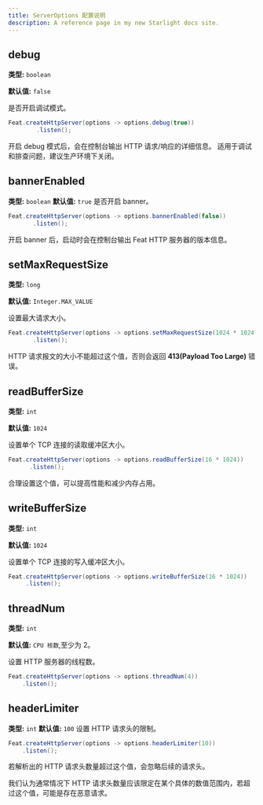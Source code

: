 ```yaml
---
title: ServerOptions 配置说明
description: A reference page in my new Starlight docs site.
---
```


## debug
**类型:** `boolean`

**默认值:** `false`

是否开启调试模式。

```java "debug(true)"
Feat.createHttpServer(options -> options.debug(true))
        .listen();
```
开启 debug 模式后，会在控制台输出 HTTP 请求/响应的详细信息。
适用于调试和排查问题，建议生产环境下关闭。


## bannerEnabled
**类型:** `boolean`
**默认值:** `true`
是否开启 banner。
```java "bannerEnabled(false)"
Feat.createHttpServer(options -> options.bannerEnabled(false))
       .listen();
```
开启 banner 后，启动时会在控制台输出 Feat HTTP 服务器的版本信息。


## setMaxRequestSize
**类型:** `long`

**默认值:** `Integer.MAX_VALUE`

设置最大请求大小。
```java "setMaxRequestSize(1024 * 1024 * 1024)"
Feat.createHttpServer(options -> options.setMaxRequestSize(1024 * 1024 * 1024))
       .listen();
```
HTTP 请求报文的大小不能超过这个值，否则会返回 **413(Payload Too Large)** 错误。

## readBufferSize
**类型:** `int`

**默认值:** `1024`

设置单个 TCP 连接的读取缓冲区大小。
```java "readBufferSize(16 * 1024)"
Feat.createHttpServer(options -> options.readBufferSize(16 * 1024))
      .listen();
```
合理设置这个值，可以提高性能和减少内存占用。

## writeBufferSize
**类型:** `int`

**默认值:** `1024`

设置单个 TCP 连接的写入缓冲区大小。
```java "writeBufferSize(16 * 1024)"
Feat.createHttpServer(options -> options.writeBufferSize(16 * 1024))
     .listen();
```

## threadNum
**类型:** `int`

**默认值:** `CPU 核数`,至少为 2。

设置 HTTP 服务器的线程数。
```java "threadNum(4)"
Feat.createHttpServer(options -> options.threadNum(4))
    .listen();
```

## headerLimiter
**类型:** `int`
**默认值:** `100`
设置 HTTP 请求头的限制。
```java "headerLimiter(10)"
Feat.createHttpServer(options -> options.headerLimiter(10))
    .listen();
```
若解析出的 HTTP 请求头数量超过这个值，会忽略后续的请求头。

我们认为通常情况下 HTTP 请求头数量应该限定在某个具体的数值范围内，若超过这个值，可能是存在恶意请求。